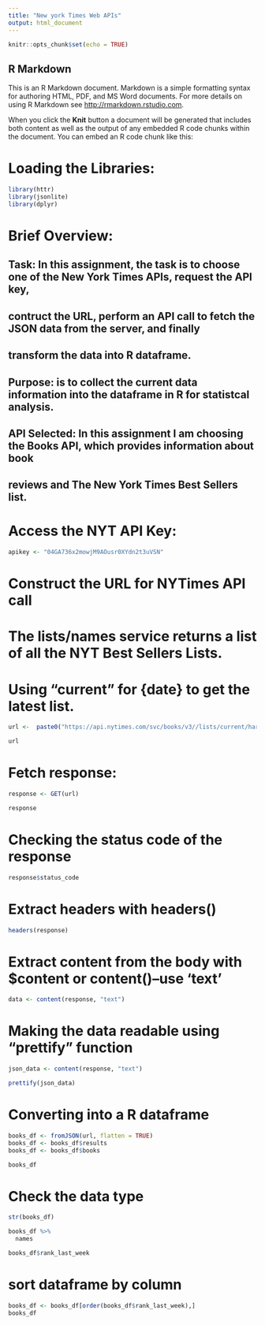 ```yaml
---
title: "New york Times Web APIs"
output: html_document
---
```


```r
knitr::opts_chunk$set(echo = TRUE)
```

## R Markdown

This is an R Markdown document. Markdown is a simple formatting syntax for authoring HTML, PDF, and MS Word documents. For more details on using R Markdown see <http://rmarkdown.rstudio.com>.

When you click the **Knit** button a document will be generated that includes both content as well as the output of any embedded R code chunks within the document. You can embed an R code chunk like this:


# Loading the Libraries:
```r
library(httr)
library(jsonlite)
library(dplyr)
```

# Brief Overview:

## Task: In this assignment, the task is to choose one of the New York Times APIs, request the API key, 
## contruct the URL, perform an API call to fetch the JSON data from the server, and finally 
## transform the data into R dataframe.
## Purpose: is to collect the current data information into the dataframe in R for statistcal analysis.
## API Selected: In this assignment I am choosing the Books API, which provides information about book 
## reviews and The New York Times Best Sellers list.

# Access the NYT API Key:
```r
apikey <- "04GA736x2mowjM9AOusr0XYdn2t3uVSN"
```

# Construct the URL for NYTimes API call
# The lists/names service returns a list of all the NYT Best Sellers Lists.
# Using "current" for {date} to get the latest list.
```r
url <-  paste0("https://api.nytimes.com/svc/books/v3//lists/current/hardcover-fiction.json?api-key=",apikey)

url
```

# Fetch response:
```r
response <- GET(url)

response
```
# Checking the status code of the response
```r

response$status_code

```
# Extract headers with headers()
```r
headers(response)
```
# Extract content from the body with $content or content()--use 'text'

```r
data <- content(response, "text")
```

# Making the data readable using "prettify" function

```r
json_data <- content(response, "text")

prettify(json_data)
```
# Converting into a R dataframe
```r
books_df <- fromJSON(url, flatten = TRUE)
books_df <- books_df$results
books_df <- books_df$books

books_df
```
# Check the data type
```r
str(books_df)
```

```r
books_df %>%
  names
```

```r
books_df$rank_last_week
```

# sort dataframe by column
```r
 
books_df <- books_df[order(books_df$rank_last_week),]
books_df
```


